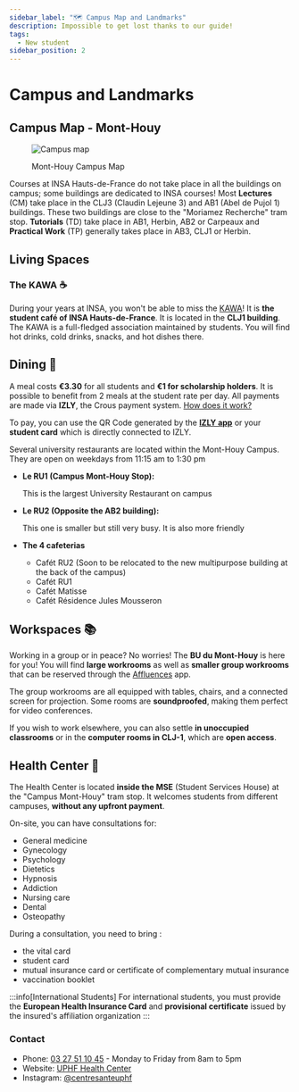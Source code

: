 ```yaml
---
sidebar_label: "🗺️ Campus Map and Landmarks"
description: Impossible to get lost thanks to our guide!
tags:
  - New student
sidebar_position: 2
---
```



# Campus and Landmarks

## Campus Map - Mont-Houy

<figure>

![Campus map](/img/campus/plan-du-campus-vue-nord.png)

<figcaption>Mont-Houy Campus Map</figcaption>
</figure>
<FileDownloadBox file_link="map/plan-du-campus.pdf" file_name="Campus map (PDF)" file_type="pdf"></FileDownloadBox>

Courses at INSA Hauts-de-France do not take place in all the buildings on campus; some buildings are dedicated to INSA courses! Most **Lectures** (CM) take place in the CLJ3 (Claudin Lejeune 3) and AB1 (Abel de Pujol 1) buildings. These two buildings are close to the "Moriamez Recherche" tram stop. **Tutorials** (TD) take place in AB1, Herbin, AB2 or Carpeaux and **Practical Work** (TP) generally takes place in AB3, CLJ1 or Herbin.

## Living Spaces

### The KAWA ☕

During your years at INSA, you won't be able to miss the [KAWA](/vie-etudiante/assos-et-clubs/kawa)! It is **the student café of INSA Hauts-de-France**. It is located in the **CLJ1 building**. The KAWA is a full-fledged association maintained by students. You will find hot drinks, cold drinks, snacks, and hot dishes there.

<!-- <figure>

![Photo of the KAWA](/img/insa/equipe-kawa.jpg)
<figcaption>The KAWA team is ready to welcome you in CLJ1!</figcaption>
</figure>
-->

## Dining 🍝

A meal costs **€3.30** for all students and **€1 for scholarship holders**. It is possible to benefit from 2 meals at the student rate per day. All payments are made via **IZLY**, the Crous payment system. [How does it work?](https://www.izly.fr/index.html#howitworks)

To pay, you can use the QR Code generated by the [**IZLY app**](https://www.izly.fr/) or your **student card** which is directly connected to IZLY.

Several university restaurants are located within the Mont-Houy Campus. They are open on weekdays from 11:15 am to 1:30 pm

- **Le RU1 (Campus Mont-Houy Stop):**

  This is the largest University Restaurant on campus

- **Le RU2 (Opposite the AB2 building):**

  This one is smaller but still very busy. It is also more friendly

- **The 4 cafeterias**
  - Cafét RU2 (Soon to be relocated to the new multipurpose building at the back of the campus)
  - Cafét RU1
  - Cafét Matisse
  - Cafét Résidence Jules Mousseron

## Workspaces 📚

Working in a group or in peace? No worries! The **BU du Mont-Houy** is here for you! You will find **large workrooms** as well as **smaller group workrooms** that can be reserved through the [Affluences](/vie-etudiante/assos-et-clubs/club-info) app.

The group workrooms are all equipped with tables, chairs, and a connected screen for projection. Some rooms are **soundproofed**, making them perfect for video conferences.

If you wish to work elsewhere, you can also settle **in unoccupied classrooms** or in the **computer rooms in CLJ-1**, which are **open access**.

## Health Center 💊

The Health Center is located **inside the MSE** (Student Services House) at the "Campus Mont-Houy" tram stop. It welcomes students from different campuses, **without any upfront payment**.

On-site, you can have consultations for:

- General medicine
- Gynecology
- Psychology
- Dietetics
- Hypnosis
- Addiction
- Nursing care
- Dental
- Osteopathy

During a consultation, you need to bring :

- the vital card
- student card
- mutual insurance card or certificate of complementary mutual insurance
- vaccination booklet

:::info[International Students]
For international students, you must provide the **European Health Insurance Card** and **provisional certificate** issued by the insured's affiliation organization
:::

### Contact

- Phone: [03 27 51 10 45](tel:+33327511045) - Monday to Friday from 8am to 5pm
- Website: [UPHF Health Center](https://www.uphf.fr/vie-campus/bien-vivre/centre-sante)
- Instagram: [@centresanteuphf](https://www.instagram.com/centresanteuphf/)
